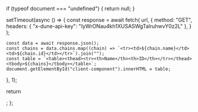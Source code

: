   if (typeof document === "undefined") {
    return null;
  }

  setTimeout(async () => {
    const response = await fetch(
      url,
      {
        method: "GET",
        headers: {
          "x-dune-api-key": "IyWrONau4kh1XUSASWgTalruhwvY0z2L"
        },
      }
    );

    const data = await response.json();
    const chains = data.chains.map((chain) => `<tr><td>${chain.name}</td><td>${chain.id}</td></tr>`).join("");
    const table = `<table><thead><tr><th>Name</th><th>ID</th></tr></thead><tbody>${chains}</tbody></table>`;
    document.getElementById("client-component").innerHTML = table;
  }, 1);

  return <div id="client-component"></div>;
};
